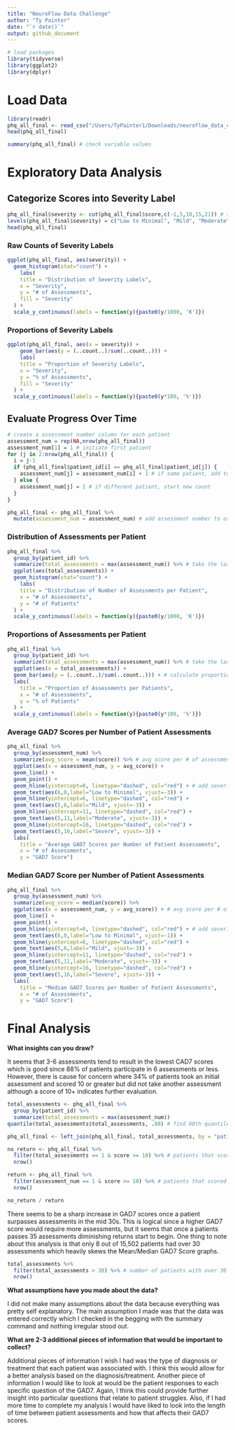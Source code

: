 ```yaml
---
title: "NeuroFlow Data Challenge"
author: "Ty Painter"
date: "`r date()`"
output: github_document
---
```


```r
# load packages
library(tidyverse)
library(ggplot2)
library(dplyr)
```

# Load Data
```r
library(readr)
phq_all_final <- read_csv("/Users/TyPainter1/Downloads/neuroflow_data_challenge/phq_all_final.csv") # update file path to run on local machine
head(phq_all_final)
```

```r
summary(phq_all_final) # check variable values
```

# Exploratory Data Analysis
## Categorize Scores into Severity Label

```r
phq_all_final$severity <- cut(phq_all_final$score,c(-1,5,10,15,21)) # set ranges for severity labels
levels(phq_all_final$severity) = c("Low to Minimal", "Mild", "Moderate", "Severe")
head(phq_all_final)
```
### Raw Counts of Severity Labels
```r
ggplot(phq_all_final, aes(severity)) +
  geom_histogram(stat="count") +
    labs(
    title = "Distribution of Severity Labels",
    x = "Severity",
    y = "# of Assessments",
    fill = "Severity"
  ) +
  scale_y_continuous(labels = function(y){paste0(y/1000, 'K')}) 
```

### Proportions of Severity Labels
```r
ggplot(phq_all_final, aes(x = severity)) +  
    geom_bar(aes(y = (..count..)/sum(..count..))) +
    labs(
    title = "Proportion of Severity Labels",
    x = "Severity",
    y = "% of Assessments",
    fill = "Severity"
  ) +
  scale_y_continuous(labels = function(y){paste0(y*100, '%')}) 
```

## Evaluate Progress Over Time
```r
# create a assessment number column for each patient
assessment_num = rep(NA,nrow(phq_all_final))
assessment_num[1] = 1 # initiate first patient 
for (j in 2:nrow(phq_all_final)) {
  i = j-1
  if (phq_all_final$patient_id[i] == phq_all_final$patient_id[j]) {
    assessment_num[j] = assessment_num[i] + 1 # if same patient, add to assessment total
  } else {
    assessment_num[j] = 1 # if different patient, start new count
  }
}

phq_all_final <- phq_all_final %>% 
  mutate(assessment_num = assessment_num) # add assessment number to original df
```

### Distribution of Assessments per Patient
```r
phq_all_final %>% 
  group_by(patient_id) %>% 
  summarize(total_assessments = max(assessment_num)) %>% # take the largest assessment num of each patient for total assessments for each patient
  ggplot(aes(total_assessments)) +
  geom_histogram(stat="count") +
    labs(
    title = "Distribution of Number of Assessments per Patient",
    x = "# of Assessments",
    y = "# of Patients"
  ) +
  scale_y_continuous(labels = function(y){paste0(y/1000, 'K')}) 
```

### Proportions of Assessments per Patient 
```r
phq_all_final %>% 
  group_by(patient_id) %>% 
  summarize(total_assessments = max(assessment_num)) %>% # take the largest assessment num of each patient for total assessments for each patient
  ggplot(aes(x = total_assessments)) +  
  geom_bar(aes(y = (..count..)/sum(..count..))) + # calculate proportion
  labs(
    title = "Proportion of Assessments per Patients",
    x = "# of Assessments",
    y = "% of Patients"
  ) +
  scale_y_continuous(labels = function(y){paste0(y*100, '%')}) 
```

### Average GAD7 Scores per Number of Patient Assessments
```r
phq_all_final %>% 
  group_by(assessment_num) %>% 
  summarize(avg_score = mean(score)) %>% # avg score per # of assessments
  ggplot(aes(x = assessment_num, y = avg_score)) +
  geom_line() +
  geom_point() +
  geom_hline(yintercept=0, linetype="dashed", col="red") + # add severity labels
  geom_text(aes(6,0,label="Low to Minimal", vjust=-3)) +
  geom_hline(yintercept=6, linetype="dashed", col="red") +
  geom_text(aes(5,6,label="Mild", vjust=-3)) +
  geom_hline(yintercept=11, linetype="dashed", col="red") +
  geom_text(aes(5,11,label="Moderate", vjust=-3)) +
  geom_hline(yintercept=16, linetype="dashed", col="red") +
  geom_text(aes(5,16,label="Severe", vjust=-3)) +
  labs(
    title = "Average GAD7 Scores per Number of Patient Assessments",
    x = "# of Assessments",
    y = "GAD7 Score")
```

### Median GAD7 Score per Number of Patient Assessments
```r
phq_all_final %>% 
  group_by(assessment_num) %>% 
  summarize(avg_score = median(score)) %>% 
  ggplot(aes(x = assessment_num, y = avg_score)) + # avg score per # of assessments
  geom_line() +
  geom_point() +
  geom_hline(yintercept=0, linetype="dashed", col="red") + # add severity labels
  geom_text(aes(6,0,label="Low to Minimal", vjust=-1)) +
  geom_hline(yintercept=6, linetype="dashed", col="red") +
  geom_text(aes(5,6,label="Mild", vjust=-3)) +
  geom_hline(yintercept=11, linetype="dashed", col="red") +
  geom_text(aes(5,11,label="Moderate", vjust=-3)) +
  geom_hline(yintercept=16, linetype="dashed", col="red") +
  geom_text(aes(5,16,label="Severe", vjust=-3)) +
  labs(
    title = "Median GAD7 Scores per Number of Patient Assessments",
    x = "# of Assessments",
    y = "GAD7 Score")
```

# Final Analysis
**What insights can you draw?**

  It seems that 3-6 assessments tend to result in the lowest CAD7 scores which is good since 88% of patients participate in 6 assessments or less. However, there is cause for concern where 34% of patients took an initial assessment and scored 10 or greater but did not take another assessment although a score of 10+ indicates further evaluation. 

```r
total_assessments <- phq_all_final %>% 
  group_by(patient_id) %>% 
  summarize(total_assessments = max(assessment_num)) 
quantile(total_assessments$total_assessments, .88) # find 88th quantile
```

```r
phq_all_final <- left_join(phq_all_final, total_assessments, by = "patient_id") # merge total assessments for each patient to original df

no_return <- phq_all_final %>% 
  filter(total_assessments == 1 & score >= 10) %>% # patients that scored 10+ on initial assessment and did not return
  nrow()

return <- phq_all_final %>% 
  filter(assessment_num == 1 & score >= 10) %>% # patients that scored 10+ on initial assessment 
  nrow()

no_return / return
```

  There seems to be a sharp increase in GAD7 scores once a patient surpasses assessments in the mid 30s. This is logical since a higher GAD7 score would require more assessments, but it seems that once a patients passes 35 assessments diminishing returns start to begin. One thing to note about this analysis is that only 8 out of 15,502 patients had over 30 assessments which heavily skews the Mean/Median GAD7 Score graphs.

```r
total_assessments %>% 
  filter(total_assessments > 30) %>% # number of patients with over 30 assessments
  nrow()
```

**What assumptions have you made about the data?**

I did not make many assumptions about the data because everything was pretty self explanatory. The main assumption I made was that the data was entered correctly which I checked in the begging with the summary command and nothing irregular stood out.

**What are 2-3 additional pieces of information that would be important to collect?**

Additional pieces of information I wish I had was the type of diagnosis or treatment that each patient was associated with. I think this would allow for a better analysis based on the diagnosis/treatment. Another piece of information I would like to look at would be the patient responses to each specific question of the GAD7. Again, I think this could provide further insight into particular questions that relate to patient struggles. Also, if I had more time to complete my analysis I would have liked to look into the length of time between patient assessments and how that affects their GAD7 scores.



